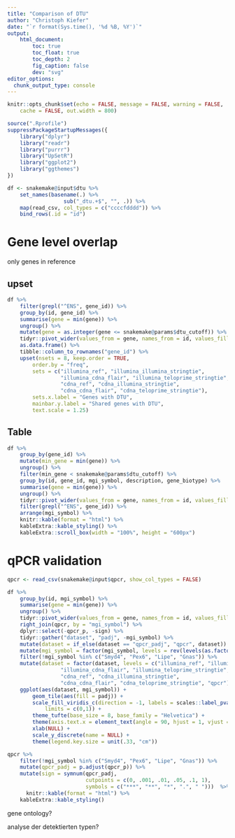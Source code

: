 ```yaml
---
title: "Comparison of DTU"
author: "Christoph Kiefer"
date: "`r format(Sys.time(), '%d %B, %Y')`"
output:
    html_document:
        toc: true
        toc_float: true
        toc_depth: 2
        fig_caption: false
        dev: "svg"
editor_options:
  chunk_output_type: console
---
```


```r
knitr::opts_chunk$set(echo = FALSE, message = FALSE, warning = FALSE,
    cache = FALSE, out.width = 800)
```

```r
source(".Rprofile")
suppressPackageStartupMessages({
    library("dplyr")
    library("readr")
    library("purrr")
    library("UpSetR")
    library("ggplot2")
    library("ggthemes")
})
```

```r
df <- snakemake@input$dtu %>% 
    set_names(basename(.) %>% 
                  sub("_dtu.+$", "", .)) %>% 
    map(read_csv, col_types = c("ccccfdddd")) %>% 
    bind_rows(.id = "id")
```

# Gene level overlap

only genes in reference

## upset

```r
df %>%
    filter(grepl("^ENS", gene_id)) %>% 
    group_by(id, gene_id) %>% 
    summarise(gene = min(gene)) %>% 
    ungroup() %>% 
    mutate(gene = as.integer(gene <= snakemake@params$dtu_cutoff)) %>% 
    tidyr::pivot_wider(values_from = gene, names_from = id, values_fill = 0) %>% 
    as.data.frame() %>%
    tibble::column_to_rownames("gene_id") %>%
    upset(nsets = 8, keep.order = TRUE,
        order.by = "freq",
        sets = c("illumina_ref", "illumina_illumina_stringtie",
                 "illumina_cdna_flair", "illumina_teloprime_stringtie",
                 "cdna_ref", "cdna_illumina_stringtie",
                 "cdna_cdna_flair", "cdna_teloprime_stringtie"),
        sets.x.label = "Genes with DTU",
        mainbar.y.label = "Shared genes with DTU",
        text.scale = 1.25)
```

## Table

```r
df %>% 
    group_by(gene_id) %>% 
    mutate(min_gene = min(gene)) %>% 
    ungroup() %>% 
    filter(min_gene < snakemake@params$dtu_cutoff) %>% 
    group_by(id, gene_id, mgi_symbol, description, gene_biotype) %>% 
    summarise(gene = min(gene)) %>% 
    ungroup() %>% 
    tidyr::pivot_wider(values_from = gene, names_from = id, values_fill = 1) %>% 
    filter(grepl("^ENS", gene_id)) %>% 
    arrange(mgi_symbol) %>% 
    knitr::kable(format = "html") %>%
    kableExtra::kable_styling() %>%
    kableExtra::scroll_box(width = "100%", height = "600px")
```

# qPCR validation
```r
qpcr <- read_csv(snakemake@input$qpcr, show_col_types = FALSE)

df %>%
    group_by(id, mgi_symbol) %>% 
    summarise(gene = min(gene)) %>% 
    ungroup() %>% 
    tidyr::pivot_wider(values_from = gene, names_from = id, values_fill = 1) %>% 
    right_join(qpcr, by = "mgi_symbol") %>% 
    dplyr::select(-qpcr_p, -sign) %>% 
    tidyr::gather("dataset", "padj", -mgi_symbol) %>%  
    mutate(dataset = if_else(dataset == "qpcr_padj", "qpcr", dataset)) %>% 
    mutate(mgi_symbol = factor(mgi_symbol, levels = rev(levels(as.factor(mgi_symbol))))) %>% 
    filter(!mgi_symbol %in% c("Smyd4", "Pex6", "Lipe", "Gnas")) %>% 
    mutate(dataset = factor(dataset, levels = c("illumina_ref", "illumina_illumina_stringtie",
                 "illumina_cdna_flair", "illumina_teloprime_stringtie",
                 "cdna_ref", "cdna_illumina_stringtie",
                 "cdna_cdna_flair", "cdna_teloprime_stringtie", "qpcr"))) %>% 
    ggplot(aes(dataset, mgi_symbol)) +
        geom_tile(aes(fill = padj)) +
        scale_fill_viridis_c(direction = -1, labels = scales::label_pvalue(),
            limits = c(0,1)) +
        theme_tufte(base_size = 8, base_family = "Helvetica") +
        theme(axis.text.x = element_text(angle = 90, hjust = 1, vjust = .5)) +
        xlab(NULL) + 
        scale_y_discrete(name = NULL) +
        theme(legend.key.size = unit(.33, "cm"))
```

```r
qpcr %>% 
    filter(!mgi_symbol %in% c("Smyd4", "Pex6", "Lipe", "Gnas")) %>%  
    mutate(qpcr_padj = p.adjust(qpcr_p)) %>%
    mutate(sign = symnum(qpcr_padj,
                         cutpoints = c(0, .001, .01, .05, .1, 1),
                         symbols = c("***", "**", "*", ".", " ")))  %>% 
      knitr::kable(format = "html") %>%
    kableExtra::kable_styling()
```


gene ontology?

analyse der detektierten typen?
